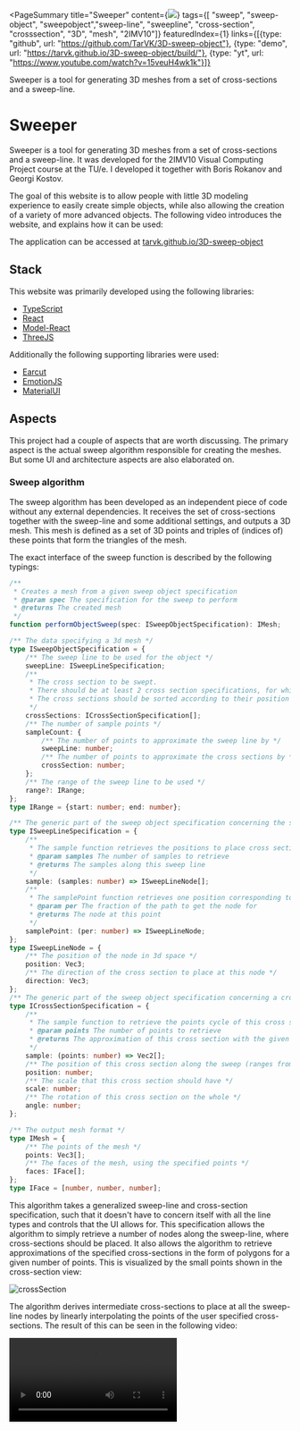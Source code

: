 <PageSummary 
    title="Sweeper"
    content={<img src="~/banner.png"/>}
    tags={[ "sweep", "sweep-object", "sweepobject","sweep-line", "sweepline", "cross-section", "crosssection", "3D", "mesh", "2IMV10"]}
    featuredIndex={1}
    links={[{type: "github", url: "https://github.com/TarVK/3D-sweep-object"}, {type: "demo", url: "https://tarvk.github.io/3D-sweep-object/build/"}, {type: "yt", url: "https://www.youtube.com/watch?v=15veuH4wk1k"}]}
>

Sweeper is a tool for generating 3D meshes from a set of cross-sections and a sweep-line.

</PageSummary>

# Sweeper

Sweeper is a tool for generating 3D meshes from a set of cross-sections and a sweep-line. It was developed for the 2IMV10 Visual Computing Project course at the TU/e. I developed it together with Boris Rokanov and Georgi Kostov.

The goal of this website is to allow people with little 3D modeling experience to easily create simple objects, while also allowing the creation of a variety of more advanced objects.
The following video introduces the website, and explains how it can be used:

<YTPlayer video="15veuH4wk1k" aspectRatio="auto" />

The application can be accessed at [tarvk.github.io/3D-sweep-object](https://tarvk.github.io/3D-sweep-object/build/)

## Stack

This website was primarily developed using the following libraries:

-   [TypeScript](https://www.typescriptlang.org/)
-   [React](https://reactjs.org/)
-   [Model-React](https://tarvk.github.io/model-react/examples/build/)
-   [ThreeJS](https://threejs.org/)

Additionally the following supporting libraries were used:

-   [Earcut](https://github.com/mapbox/earcut)
-   [EmotionJS](https://emotion.sh/docs/introduction)
-   [MaterialUI](https://mui.com/)

## Aspects

This project had a couple of aspects that are worth discussing. The primary aspect is the actual sweep algorithm responsible for creating the meshes. But some UI and architecture aspects are also elaborated on.

### Sweep algorithm

The sweep algorithm has been developed as an independent piece of code without any external dependencies. It receives the set of cross-sections together with the sweep-line and some additional settings, and outputs a 3D mesh. This mesh is defined as a set of 3D points and triples of (indices of) these points that form the triangles of the mesh.

The exact interface of the sweep function is described by the following typings:

```ts title=performObjectSweepInterface.ts spoiler=true
/**
 * Creates a mesh from a given sweep object specification
 * @param spec The specification for the sweep to perform
 * @returns The created mesh
 */
function performObjectSweep(spec: ISweepObjectSpecification): IMesh;

/** The data specifying a 3d mesh */
type ISweepObjectSpecification = {
    /** The sweep line to be used for the object */
    sweepLine: ISweepLineSpecification;
    /**
     * The cross section to be swept.
     * There should be at least 2 cross section specifications, for which the first should have position 0 and the last position 1.
     * The cross sections should be sorted according to their position value.
     */
    crossSections: ICrossSectionSpecification[];
    /** The number of sample points */
    sampleCount: {
        /** The number of points to approximate the sweep line by */
        sweepLine: number;
        /** The number of points to approximate the cross sections by */
        crossSection: number;
    };
    /** The range of the sweep line to be used */
    range?: IRange;
};
type IRange = {start: number; end: number};

/** The generic part of the sweep object specification concerning the sweep line */
type ISweepLineSpecification = {
    /**
     * The sample function retrieves the positions to place cross sections at
     * @param samples The number of samples to retrieve
     * @returns The samples along this sweep line
     */
    sample: (samples: number) => ISweepLineNode[];
    /**
     * The samplePoint function retrieves one position corresponding to the given fraction between 0 and 1
     * @param per The fraction of the path to get the node for
     * @returns The node at this point
     */
    samplePoint: (per: number) => ISweepLineNode;
};
type ISweepLineNode = {
    /** The position of the node in 3d space */
    position: Vec3;
    /** The direction of the cross section to place at this node */
    direction: Vec3;
};
/** The generic part of the sweep object specification concerning a cross section */
type ICrossSectionSpecification = {
    /**
     * The sample function to retrieve the points cycle of this cross section for a given number of points
     * @param points The number of points to retrieve
     * @returns The approximation of this cross section with the given number of points
     */
    sample: (points: number) => Vec2[];
    /** The position of this cross section along the sweep (ranges from [0, 1]) */
    position: number;
    /** The scale that this cross section should have */
    scale: number;
    /** The rotation of this cross section on the whole */
    angle: number;
};

/** The output mesh format */
type IMesh = {
    /** The points of the mesh */
    points: Vec3[];
    /** The faces of the mesh, using the specified points */
    faces: IFace[];
};
type IFace = [number, number, number];
```

This algorithm takes a generalized sweep-line and cross-section specification, such that it doesn't have to concern itself with all the line types and controls that the UI allows for.
This specification allows the algorithm to simply retrieve a number of nodes along the sweep-line, where cross-sections should be placed. It also allows the algorithm to retrieve approximations of the specified cross-sections in the form of polygons for a given number of points. This is visualized by the small points shown in the cross-section view:

![crossSection](~/crossSectionDots.png)

The algorithm derives intermediate cross-sections to place at all the sweep-line nodes by linearly interpolating the points of the user specified cross-sections. The result of this can be seen in the following video:

<Video src="~/crossSectionMorph.mp4" />

The 3D shape is generated by placing the cross-sections in 3D space by translating and rotating the cross-sections. After all the cross-sections are placed, the points of every 2 consequtive cross-sections are connected into triangles of the mesh to form the walls. The first and last cross-sections are triangulated to form the first caps of this shape.

To place the 2D cross-sections in 3D space, a 3D representation of the cross-sections is created with all points having a z-axis value of 0. [Homogeneous coordinates](https://www.tomdalling.com/blog/modern-opengl/explaining-homogenous-coordinates-and-projective-geometry/) are used, such that both the rotation and translation of the entire cross-section can be expressed using a 4x4 matrix. The main challenge of this process is to ensure rotational consistency. The sweep-line only specifies what direction the normal-vector of the cross-section should point at, but this leaves the rotation of the cross-section along this normal vector unconstrained. The initial implementation of the algorithm didn't take this into consideration, which resulted in unexpected jumps in rotation. The final implementation takes the rotation matrix `RM` and normal direction `d` of the previous cross-section and given a new direction `dn` calculates a new rotation matrix `RRM` that multiplied with the previous matrix points in the new direction.

$$
\begin{aligned}
\vec{a} &= \vec{d} \times \vec{dn}\\
\theta &= \cos^{-1}(\vec{d} \cdot \vec{dn})\\
RRM &= Rotate(\vec{a}, \theta)\\
\end{aligned}
$$

`Rotate` produces a rotation matrix that rotates by the given angle counterclockwise along the given axis. Using `RRM` we can calculate the rotation matrix for the new cross-section, and update the previous direction `d`:

$$
\begin{aligned}
\vec{d} &:= \vec{dn}\\
RM &:= RRM \times RM
\end{aligned}
$$

This implementation minimizes the rotation between consequtive cross-sections along the unconstrained axis. The difference between our first implementation on the left and the final implementation on the right can be seen in the following image:
![temporal consistency](~/rotationFix.png)

The implementation of this matrix rotation can be found in [transformRotationMatrix.ts](https://github.com/TarVK/3D-sweep-object/blob/595819db9c23aa402ff360587c8101360a2eb6f0/src/sweepOperation/core/transformRotationMatrix.ts#L13).
The main entry point of the whole sweep algorithm can be found in [createSweepObject.ts](https://github.com/TarVK/3D-sweep-object/blob/main/src/sweepOperation/createSweepObject.ts)

### UI design

One of the challenges of this project was to keep the UI clean and simple while still keeping it powerful enough to create numerous shapes. We additionally had to make sure that this simplicity does not ruin usability, since advanced features may be harder to get familiar with, but often make software easier/quicker to use in the long run.

![Screenshot](~/screenshot.png)

To keep the UI simple while still allowing to get immediate feedback on changes, we decided to split the page into two sections:

-   The sweep-line view (left)
-   The cross-section view (right)

This sweep-line view doubles as the output view, allowing the users to instantly see how their changes affect the final mesh.

We also carefully thought about the camera movement in this view, since this is crytical for intuitive and convenient interactions in 3D. We placed a "view cube" in the top right, which allows for easy orientation, and even allows the user to snap into an exact direction by clicking a face. The user can also switch to an [orthographic perspective](https://docs.blender.org/manual/en/latest/editors/3dview/navigate/projections.html) which ensures that things keep the same size independent of their distance from the camera. This can help a lot when trying to aligning points.

### State management

One important goal of the project was to show the user a live view of the final sweep object, such that any change is immediately reflected in the mesh. To achieve this, a data model of the sweep object specification was made. This model uses my own state management library [Model-React](https://github.com/TarVK/model-react#readme). This allows both the sweep-line view and the cross-section view to subscribe to changes in the model such that they can instantly rerender when needed.
The mesh itself is also defined in terms of the specification, such that it's instantly recalculated when changes occur.

Keeping this model separate from the views keeps this aspect of the code clean, such that we don't have messy dependencies between different components. Not using a global state model often results in messy prop passing, difficult state synchronization, and unnecessary complexity. My group members unfortunately weren't as familiar with my library as I was (which is to be expected), and some of the 3D graphics do have duplicated state as a result. In a couple of instances this indeed ended up causing bugs, due to to improper state synchronization.
Defining a data model also made it easy to write code for exporting the model to a plain JSON format. There is also some code to import this JSON format to a new model, which even performs checks on the format and creates user friendly error messages if the provided data does not adhere to the format.

## Examples

Below is a collection of images of objects generated by our application.

<ImageGrid
    images={["~/examples/objectTwist.png", "~/examples/objectSweepLine.png"]}
/>
<ImageGrid
    images={["~/examples/objectMorph.png", "~/examples/objectSphere.png"]}
/>
<ImageGrid
    images={[
        "~/examples/objectAdvanced1.png",
        "~/examples/objectAdvanced2.png",
    ]}
/>
